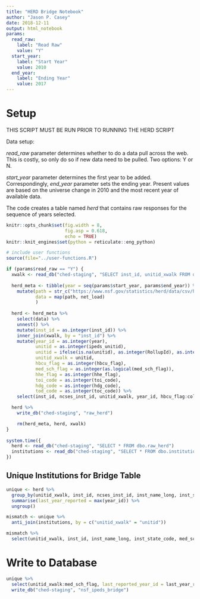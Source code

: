 ```yaml
---
title: "HERD Bridge Notebook"
author: "Jason P. Casey"
date: 2018-12-11
output: html_notebook
params:
  read_raw:
    label: "Read Raw"
    value: "Y"
  start_year:
    label: "Start Year"
    value: 2010
  end_year:
    label: "Ending Year"
    value: 2017
---
```


# Setup



THIS SCRIPT MUST BE RUN PRIOR TO RUNNING THE HERD SCRIPT



Data setup:

_read_raw_ parameter determines whether to do a data pull across the web.  This is costly, so only do so if new data need to be pulled.  Two options: Y or N.

_start_year_ parameter determines the first year to be added.  Correspondingly,
_end_year_ parameter sets the ending year.  Present values are based on the universe change in 2010 and the most recent year of available data.

The code creates a table named _herd_ that contains raw responses for the sequence of years selected.

```r
knitr::opts_chunk$set(fig.width = 8,
                      fig.asp = 0.618,
                      echo = TRUE)
knitr::knit_engines$set(python = reticulate::eng_python)

# include user functions
source(file="../user-functions.R")

if (params$read_raw == "Y") {
  xwalk <- read_db("ched-staging", "SELECT inst_id, unitid_xwalk FROM dbo.nsf_ipeds_bridge")
  
  herd_meta <- tibble(year = seq(params$start_year, params$end_year)) %>%  
    mutate(path = str_c("https://www.nsf.gov/statistics/herd/data/csv/herd_", year, ".csv"),
           data = map(path, net_load)
           )
  
  herd <- herd_meta %>%
    select(data) %>%
    unnest() %>%
    mutate(inst_id = as.integer(inst_id)) %>%
    inner_join(xwalk, by = "inst_id") %>%
    mutate(year_id = as.integer(year),
           unitid = as.integer(ipeds_unitid),
           unitid = ifelse(is.na(unitid), as.integer(RollupId), as.integer(unitid)),
           unitid_xwalk = unitid,
           hbcu_flag = as.integer(hbcu_flag),
           med_sch_flag = as.integer(as.logical(med_sch_flag)),
           hhe_flag = as.integer(hhe_flag),
           toi_code = as.integer(toi_code),
           hdg_code = as.integer(hdg_code),
           tod_code = as.integer(toc_code)) %>%
    select(inst_id, ncses_inst_id, unitid_xwalk, year_id, hbcu_flag:column, tod_code, data)

  herd %>%
    write_db("ched-staging", "raw_herd")

    rm(herd_meta, herd, xwalk)
}
  
system.time({
  herd <- read_db("ched-staging", "SELECT * FROM dbo.raw_herd")
  institutions <- read_db("ched-staging", "SELECT * FROM dbo.institutions")
})

```

## Unique Institutions for Bridge Table

```r
unique <- herd %>%
  group_by(unitid_xwalk, inst_id, ncses_inst_id, inst_name_long, inst_state_code, med_sch_flag) %>%
  summarise(last_year_reported = max(year_id)) %>%
  ungroup()

mismatch <- unique %>%
  anti_join(institutions, by = c("unitid_xwalk" = "unitid"))

mismatch %>%
  select(unitid_xwalk, inst_id, inst_name_long, inst_state_code, med_sch_flag)

```

# Write to Database

```r
unique %>%
  select(unitid_xwalk:med_sch_flag, last_reported_year_id = last_year_reported) %>%
  write_db("ched-staging", "nsf_ipeds_bridge")
```

